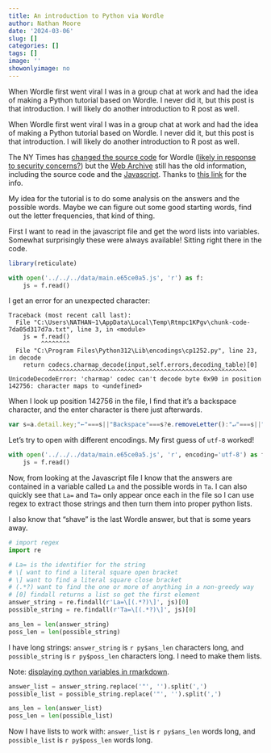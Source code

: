 ```yaml
---
title: An introduction to Python via Wordle
author: Nathan Moore
date: '2024-03-06'
slug: []
categories: []
tags: []
image: ''
showonlyimage: no
---
```


When Wordle first went viral I was in a group chat at work and had the idea of making a Python tutorial based on Wordle. I never did it, but this post is that introduction. I will likely do another introduction to R post as well. 

<!--more-->

When Wordle first went viral I was in a group chat at work and had the idea of making a Python tutorial based on Wordle. I never did it, but this post is that introduction. I will likely do another introduction to R post as well. 

The NY Times has [changed the source code](https://arstechnica.com/gaming/2022/02/heres-how-the-new-york-times-changed-wordle/) for Wordle ([likely in response to security concerns?](https://arstechnica.com/gaming/2022/01/beware-trolls-are-out-to-spoil-tomorrows-wordle-for-you/)) but the [Web Archive](https://web.archive.org/web/20220210031511id_/https://www.powerlanguage.co.uk/wordle/) still has the old information, including the source code and the [Javascript](/data/main.e65ce0a5.js){target="_blank"}. Thanks to [this link](https://leancrew.com/all-this/2022/02/resurrecting-the-old-wordle-for-procrastinators/) for the info. 

My idea for the tutorial is to do some analysis on the answers and the possible words. Maybe we can figure out some good starting words, find out the letter frequencies, that kind of thing. 

First I want to read in the javascript file and get the word lists into variables. Somewhat surprisingly these were always available! Sitting right there in the code. 

```r
library(reticulate)
```


```python

with open('../../../data/main.e65ce0a5.js', 'r') as f:
    js = f.read()

```

I get an error for an unexpected character: 

```
Traceback (most recent call last):
  File "C:\Users\NATHAN~1\AppData\Local\Temp\Rtmpc1KPgv\chunk-code-7da05d317d7a.txt", line 3, in <module>
    js = f.read()
         ^^^^^^^^
  File "C:\Program Files\Python312\Lib\encodings\cp1252.py", line 23, in decode
    return codecs.charmap_decode(input,self.errors,decoding_table)[0]
           ^^^^^^^^^^^^^^^^^^^^^^^^^^^^^^^^^^^^^^^^^^^^^^^^^^^^^^^
UnicodeDecodeError: 'charmap' codec can't decode byte 0x90 in position 142756: character maps to <undefined>
```

When I look up position 142756 in the file, I find that it's a backspace character, and the enter character is there just afterwards. 

```js
var s=a.detail.key;"←"===s||"Backspace"===s?e.removeLetter():"↵"===s||"Enter"===s?e.submitGuess()
```

Let's try to open with different encodings. My first guess of `utf-8` worked!

```python

with open('../../../data/main.e65ce0a5.js', 'r', encoding='utf-8') as f:
    js = f.read()

```

Now, from looking at the Javascript file I know that the answers are contained in a variable called `La` and the possible words in `Ta`. I can also quickly see that `La=` and `Ta=` only appear once each in the file so I can use regex to extract those strings and then turn them into proper python lists. 

I also know that "shave" is the last Wordle answer, but that is some years away. 

```python
# import regex
import re

# La= is the identifier for the string
# \[ want to find a literal square open bracket
# \] want to find a literal square close bracket
# (.*?) want to find the one or more of anything in a non-greedy way
# [0] findall returns a list so get the first element
answer_string = re.findall(r'La=\[(.*?)\]', js)[0]
possible_string = re.findall(r'Ta=\[(.*?)\]', js)[0]

ans_len = len(answer_string)
poss_len = len(possible_string)

```

I have long strings: `answer_string` is `r py$ans_len` characters long, and `possible_string` is `r py$poss_len` characters long. I need to make them lists. 

Note: [displaying python variables in rmarkdown](https://stackoverflow.com/questions/65344130/rmarkdown-python-inline-code-in-rmarkdown). 

```python

answer_list = answer_string.replace('"', '').split(',')
possible_list = possible_string.replace('"', '').split(',')

ans_len = len(answer_list)
poss_len = len(possible_list)

```

Now I have lists to work with: `answer_list` is `r py$ans_len` words long, and `possible_list` is `r py$poss_len` words long.  

